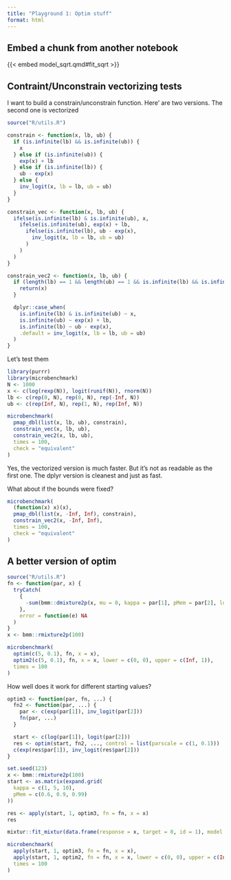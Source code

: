 ```yaml
---
title: "Playground 1: Optim stuff"
format: html
---
```


## Embed a chunk from another notebook

{{< embed model_sqrt.qmd#fit_sqrt >}}


## Contraint/Unconstrain vectorizing tests

I want to build a constrain/unconstrain function. Here' are two versions. The second one is vectorized

```r
source("R/utils.R")

constrain <- function(x, lb, ub) {
  if (is.infinite(lb) && is.infinite(ub)) {
    x
  } else if (is.infinite(ub)) {
    exp(x) + lb
  } else if (is.infinite(lb)) {
    ub - exp(x)
  } else {
    inv_logit(x, lb = lb, ub = ub)
  }
}

constrain_vec <- function(x, lb, ub) {
  ifelse(is.infinite(lb) & is.infinite(ub), x,
    ifelse(is.infinite(ub), exp(x) + lb,
      ifelse(is.infinite(lb), ub - exp(x),
        inv_logit(x, lb = lb, ub = ub)
      )
    )
  )
}

constrain_vec2 <- function(x, lb, ub) {
  if (length(lb) == 1 && length(ub) == 1 && is.infinite(lb) && is.infinite(ub)) {
    return(x)
  }

  dplyr::case_when(
    is.infinite(lb) & is.infinite(ub) ~ x,
    is.infinite(ub) ~ exp(x) + lb,
    is.infinite(lb) ~ ub - exp(x),
    .default = inv_logit(x, lb = lb, ub = ub)
  )
}
```

Let's test them

```r
library(purrr)
library(microbenchmark)
N <- 1000
x <- c(log(rexp(N)), logit(runif(N)), rnorm(N))
lb <- c(rep(0, N), rep(0, N), rep(-Inf, N))
ub <- c(rep(Inf, N), rep(1, N), rep(Inf, N))

microbenchmark(
  pmap_dbl(list(x, lb, ub), constrain),
  constrain_vec(x, lb, ub),
  constrain_vec2(x, lb, ub),
  times = 100,
  check = "equivalent"
)
```

Yes, the vectorized version is much faster. But it's not as readable as the first one. The dplyr version is cleanest and just as fast.

What about if the bounds were fixed?

```r
microbenchmark(
  (function(x) x)(x),
  pmap_dbl(list(x, -Inf, Inf), constrain),
  constrain_vec2(x, -Inf, Inf),
  times = 100,
  check = "equivalent"
)
```

## A better version of optim

```r
source("R/utils.R")
fn <- function(par, x) {
  tryCatch(
    {
      -sum(bmm::dmixture2p(x, mu = 0, kappa = par[1], pMem = par[2], log = TRUE))
    },
    error = function(e) NA
  )
}
x <- bmm::rmixture2p(100)

microbenchmark(
  optim(c(5, 0.1), fn, x = x),
  optim2(c(5, 0.1), fn, x = x, lower = c(0, 0), upper = c(Inf, 1)),
  times = 100
)
```

How well does it work for different starting values?

```r
optim3 <- function(par, fn, ...) {
  fn2 <- function(par, ...) {
    par <- c(exp(par[1]), inv_logit(par[2]))
    fn(par, ...)
  }

  start <- c(log(par[1]), logit(par[2]))
  res <- optim(start, fn2, ..., control = list(parscale = c(1, 0.1)))
  c(exp(res$par[1]), inv_logit(res$par[2]))
}

set.seed(123)
x <- bmm::rmixture2p(100)
start <- as.matrix(expand.grid(
  kappa = c(1, 5, 10),
  pMem = c(0.6, 0.9, 0.99)
))

res <- apply(start, 1, optim3, fn = fn, x = x)
res

mixtur::fit_mixtur(data.frame(response = x, target = 0, id = 1), model = "2_component", unit = "radians")

microbenchmark(
  apply(start, 1, optim3, fn = fn, x = x),
  apply(start, 1, optim2, fn = fn, x = x, lower = c(0, 0), upper = c(Inf, 1)),
  times = 100
)
```


